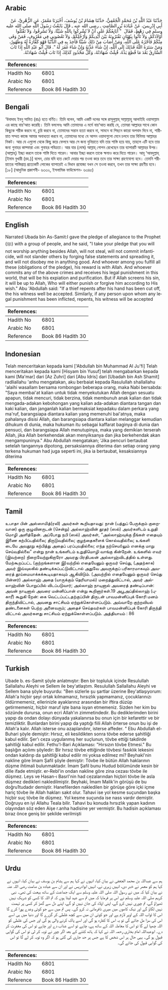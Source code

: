 ## Arabic


<div dir="rtl" lang="ar" style={{fontSize:'larger',backgroundColor:'#f8f9fa',padding:20}}>
حَدَّثَنَا عَبْدُ اللَّهِ بْنُ مُحَمَّدٍ الْجُعْفِيُّ، حَدَّثَنَا هِشَامُ بْنُ يُوسُفَ، أَخْبَرَنَا مَعْمَرٌ، عَنِ الزُّهْرِيِّ، عَنْ أَبِي إِدْرِيسَ، عَنْ عُبَادَةَ بْنِ الصَّامِتِ ـ رضى الله عنه ـ قَالَ بَايَعْتُ رَسُولَ اللَّهِ صلى الله عليه وسلم فِي رَهْطٍ، فَقَالَ ‏ "‏ أُبَايِعُكُمْ عَلَى أَنْ لاَ تُشْرِكُوا بِاللَّهِ شَيْئًا، وَلاَ تَسْرِقُوا، وَلاَ تَقْتُلُوا أَوْلاَدَكُمْ، وَلاَ تَأْتُوا بِبُهْتَانٍ تَفْتَرُونَهُ بَيْنَ أَيْدِيكُمْ وَأَرْجُلِكُمْ، وَلاَ تَعْصُونِي فِي مَعْرُوفٍ، فَمَنْ وَفَى مِنْكُمْ فَأَجْرُهُ عَلَى اللَّهِ، وَمَنْ أَصَابَ مِنْ ذَلِكَ شَيْئًا فَأُخِذَ بِهِ فِي الدُّنْيَا فَهْوَ كَفَّارَةٌ لَهُ وَطَهُورٌ، وَمَنْ سَتَرَهُ اللَّهُ فَذَلِكَ إِلَى اللَّهِ، إِنْ شَاءَ عَذَّبَهُ وَإِنْ شَاءَ غَفَرَ لَهُ ‏"‏‏.‏ قَالَ أَبُو عَبْدِ اللَّهِ إِذَا تَابَ السَّارِقُ بَعْدَ مَا قُطِعَ يَدُهُ، قُبِلَتْ شَهَادَتُهُ، وَكُلُّ مَحْدُودٍ كَذَلِكَ إِذَا تَابَ قُبِلَتْ شَهَادَتُهُ‏.‏
</div>
<div style={{backgroundColor:'#f8f9fa',padding:20, marginBottom: 10}}><table> <thead> <tr> <th>References:</th> <th></th> </tr> </thead> <tbody><tr><td>Hadith No</td><td>6801</td></tr><tr><td>Arabic No</td><td>6801</td></tr><tr><td>Reference</td><td>Book 86 Hadith 30</td></tr></tbody></table></div>

## Bengali


<div dir="ltr" lang="bn" style={{fontSize:'larger',backgroundColor:'#f8f9fa',padding:20}}>
‘উবাদাহ ইবনু সামিত (রাঃ) হতে বর্ণিত। তিনি বলেন, আমি একটি দলের সঙ্গে রাসূলুল্লাহ্ সাল্লাল্লাহু আলাইহি ওয়াসাল্লাম এর কাছে বায়‘আত করেছি। তিনি বললেনঃ আমি তোমাদের এ মর্মে বায়‘আত করছি যে, তোমরা আল্লাহর সাথে কোন কিছুকে শরীক করবে না, চুরি করবে না, তোমাদের সন্তান হত্যা করবে না, সামনে বা পিছনে কারো অপবাদ দিবে না, শারীয়াত সম্মত কাজে আমার অবাধ্যতা করবে না, তোমাদের মধ্যে যে আপন ওয়াদাগুলো মেনে চলবে তার বিনিময় আল্লাহর নিকট। আর যে এগুলো থেকে কিছু করে ফেলবে আর সে জন্য দুনিয়াতে যদি তার শাস্তি হয়ে যায়, তাহলে এটি হবে তার জন্য গুনাহর কাফ্ফারা এবং গুনাহর পবিত্রতা। আর যার (দোষ) আল্লাহ্ গোপন রেখেছেন তার ব্যাপারটি আল্লাহর উপর। (আল্লাহ্) ইচ্ছা করলে তাকে শাস্তি দিতে পারেন। আবার ইচ্ছা করলে তাকে ক্ষমাও করে দিতে পারেন। আবূ ‘আবদুল্লাহ্ [ইমাম বুখারী (রহ.)] বলেন, চোর যদি হাত কেটে দেয়ার পর তওবা করে তবে তার সাক্ষ্য গ্রহণযোগ্য হবে। তেমনি শরীয়াতের শাস্তিপ্রাপ্ত প্রত্যেকটি লোকের ব্যাপারেই এ বিধান প্রযোজ্য যখন সে তওবা করবে, তখন তার সাক্ষ্য গ্রহণীয় হবে। [১৮] (আধুনিক প্রকাশনী- ৬৩৩২, ইসলামিক ফাউন্ডেশন- ৬৩৪৫)
</div>
<div style={{backgroundColor:'#f8f9fa',padding:20, marginBottom: 10}}><table> <thead> <tr> <th>References:</th> <th></th> </tr> </thead> <tbody><tr><td>Hadith No</td><td>6801</td></tr><tr><td>Arabic No</td><td>6801</td></tr><tr><td>Reference</td><td>Book 86 Hadith 30</td></tr></tbody></table></div>

## English


<div dir="ltr" lang="en" style={{fontSize:'larger',backgroundColor:'#f8f9fa',padding:20}}>
Narrated Ubada bin As-Samit:I gave the pledge of allegiance to the Prophet (ﷺ) with a group of people, and he said, "I take your pledge that you will not worship anything besides Allah, will not steal, will not commit infanticide, will not slander others by forging false statements and spreading it, and will not disobey me in anything good. And whoever among you fulfill all these (obligations of the pledge), his reward is with Allah. And whoever commits any of the above crimes and receives his legal punishment in this world, that will be his expiation and purification. But if Allah screens his sin, it will be up to Allah, Who will either punish or forgive him according to His wish." Abu 'Abdullah said: "If a thief repents after his hand has been cut off, the his witness well be accepted. Similarly, if any person upon whom any legal punishment has been inflicted, repents, his witness will be accepted
</div>
<div style={{backgroundColor:'#f8f9fa',padding:20, marginBottom: 10}}><table> <thead> <tr> <th>References:</th> <th></th> </tr> </thead> <tbody><tr><td>Hadith No</td><td>6801</td></tr><tr><td>Arabic No</td><td>6801</td></tr><tr><td>Reference</td><td>Book 86 Hadith 30</td></tr></tbody></table></div>

## Indonesian


<div dir="ltr" lang="id" style={{fontSize:'larger',backgroundColor:'#f8f9fa',padding:20}}>
Telah menceritakan kepada kami ['Abdullah bin Muhammad Al Ju'fi] Telah menceritakan kepada kami [Hisyam bin Yusuf] telah mengabarkan kepada kami [Ma'mar] dari [Az Zuhri] dari [Abu Idris] dari [Ubadah bin Ash Shamit] radliallahu 'anhu mengatakan, aku berbaiat kepada Rasulullah shallallahu 'alaihi wasallam bersama rombongan beberapa orang, maka Nabi bersabda: "Saya membai'at kalian untuk tidak menyekutukan Allah dengan sesuatu apapun, tidak mencuri, tidak berzina, tidak membunuh anak kalian dan tidak mengada-adakan kebohongan yang kalian ada-adakan diantara tangan dan kaki kalian, dan janganlah kalian bermaksiat kepadaku dalam perkara yang ma'ruf, barangsiapa diantara kalian yang memenuhi bai'atnya, maka pahalanya disisi Allah, dan barangsiapa diantara kalian melanggar kemudian dihukum di dunia, maka hukuman itu sebagai kaffarat baginya di dunia dan pensuci, dan barangsiapa Allah menutupinya, maka yang demikian terserah Allah, jika Allah berkehendak akan menyiksanya dan jika berkehendak akan mengampuninya." Abu Abdullah mengatakan; 'Jika pencuri bertaubat setelah tangannya dipotong, persaksiannya diterima dan setiap orang yang terkena hukuman had juga seperti ini, jika ia bertaubat, kesaksiannya diterima
</div>
<div style={{backgroundColor:'#f8f9fa',padding:20, marginBottom: 10}}><table> <thead> <tr> <th>References:</th> <th></th> </tr> </thead> <tbody><tr><td>Hadith No</td><td>6801</td></tr><tr><td>Arabic No</td><td>6801</td></tr><tr><td>Reference</td><td>Book 86 Hadith 30</td></tr></tbody></table></div>

## Tamil


<div dir="ltr" lang="ta" style={{fontSize:'larger',backgroundColor:'#f8f9fa',padding:20}}>
உபாதா பின் அஸ்ஸாமித்(ரலி) அவர்கள் கூறியதாவது: நான் (பத்துப் பேருக்கும் குறைவான) ஒரு குழுவினருடன் (சென்று) அல்லாஹ்வின் தூதர் (ஸல்) அவர்களிடம் உறுதி மொழி அளித்தேன். அப்போது நபி (ஸல்) அவர்கள், “அல்லாஹ்வுக்கு நீங்கள் எதையும் இணை கற்பிப்பதில்லை; திருடுவதில்லை; குழந்தைகளைக் கொல்வதில்லை; உங்களி டையே அவதூறு கற்பித்து அதைப் பரப்புவதில்லை; எந்த நற்செயóலும் எனக்கு மாறு செய்வதில்லை” என்று நான் உங்களிடம் உறுதிமொழி வாங்கு கின்றேன். உங்களில் எவர் (இவற்றை) நிறைவேற்றுகிறாரோ அவரது பிரதிபலன் அல்லாஹ்விடத்தில் உள்ளது. மேற்கூறப்பட்ட (குற்றங்களான இ)வற்றில் எதையேனும் ஒருவர் செய்து, (அதற்காக) அவர் இவ்வுலகில் தண்டிக்கப்பட்டுவிட்டால் அதுவே அவருக்குப் பரிகாரமாகவும் அவரைத் தூய்மையாக்கக்கூடியதாகவும் ஆகிவிடும். (அவற்றில் எதையேனும் ஒருவர் செய்து பின்னர்) அல்லாஹ் அதை (யாருக்கும் தெரியாமல்) மறைத்துவிட்டால், அவர் அல்லாஹ்வின் பொறுப்பில் விடப்படுவார்; அல்லாஹ் நாடினால் அவரைத் தண்டிப்பான்: அவன் நாடினால் அவரை மன்னிப்பான் என்று கூறினார்கள்.19 அபூஅப்தில்லாஹ் (புகாரீ) கூறுகி றேன்: கை வெட்டப்பட்டதற்குப்பின் திருடன் பாவமன்னிப்புக் கோரி மனம் திருந்திவிட்டால், அவனது சாட்சியம் ஏற்றுக்கொள்ளப்படும். அவ்வாறே குற்றவியல் தண்டனைகள் பெற்ற அனைவரும்; அதைச் செய்தவர்கள் பாவமன்னிப்புக் கோரி திருந்தி விட்டால் அவர்களது சாட்சியம் ஏற்றுக்கொள்ளப்படும். அத்தியாயம் : 86
</div>
<div style={{backgroundColor:'#f8f9fa',padding:20, marginBottom: 10}}><table> <thead> <tr> <th>References:</th> <th></th> </tr> </thead> <tbody><tr><td>Hadith No</td><td>6801</td></tr><tr><td>Arabic No</td><td>6801</td></tr><tr><td>Reference</td><td>Book 86 Hadith 30</td></tr></tbody></table></div>

## Turkish


<div dir="ltr" lang="tr" style={{fontSize:'larger',backgroundColor:'#f8f9fa',padding:20}}>
Ubade b. es-Samit şöyle anlatmıştır: Ben bir topluluk içinde ResuluIlah Sallallahu Aleyhi ve Sellem ile bey'atlaştım. Resulullah Sallallahu Aleyhi ve Sellem bana şöyle buyurdu: "Ben sizlerle şu şartlar üzerine Bey'atlaşıyorum: Allah'a hiçbir şeyi ortak kılmamanız, hırsızlık yapmamanız, çocuklarınızı öldürmemeniz, ellerinizle ayaklarınız arasından bir iftira düzüp getirmemeniz, hiçbir maruf işte bana isyan etmemeniz. Sizden her kim bu sözünde durursa, onun ecri Allah'ın zimmetindedir. Bu dediklerimden birini yapıp da ondan dolayı dünyada yakalanırsa bu onun için bir kefarettir ve bir temizliktir. Bunlardan birini yapıp da yaptığı fiili Allah örterse onun bu işi de Allah'a kalır. Allah isterse onu azaplandınr, isterse affeder. " Ebu Abdullah el-Buhari şöyle demiştir: Hırsız, eli kesildikten sonra tövbe ederse şahitliği kabul edilir. Şer'ı ceza uygulanmış her suçlunun, tövbe ettiği takdirde şahitliği kabul edilir. Fethu'l-Bari Açıklaması: "Hırsızın tövbe Etmesi." Bu başlığın açılımı şöyledir: Bir hırsız tövbe ettiğinde tövbesi fasıklık lekesini ondan kaldırıp da şahitliği kabul edilir mi yoksa edilmez mi? Beyhakl'nin nakline göre İmam Şafil şöyle demiştir: Tövbe ile bütün Allah haklarının düşme ihtimali bulunmaktadır. İmam Şafil bunu Hudud bölümünde kesin bir dille ifade etmiştir. er-Rebl'in ondan nakline göre zina cezası tövbe ile düşmez. Leys ve Hasan-ı BasrI'nin had cezalarından hiçbiri tövbe ile asla düşmez dedikleri nakledilmiştir. Beyhaki, İmam Malik'in görüşü de bu doğru1tudadır demiştir. Hanefilerden nakledilen bir görüşe göre içki içme hariç tövbe ile Allah hakları sakıt olur. Tahavi ise yol kesme suçundan başka hiçbir suç tövbe ile düşmez. Yol kesme suçunda ise nass vardır demiştir. Doğruyu en iyi Allahu Teala bilir. Tahavi bu konuda hırsızlık yapan kadının olayından söz eden Aişe r.anha hadisine yer vermiştir. Bu hadisin açıklaması biraz önce geniş bir şekilde verilmişti
</div>
<div style={{backgroundColor:'#f8f9fa',padding:20, marginBottom: 10}}><table> <thead> <tr> <th>References:</th> <th></th> </tr> </thead> <tbody><tr><td>Hadith No</td><td>6801</td></tr><tr><td>Arabic No</td><td>6801</td></tr><tr><td>Reference</td><td>Book 86 Hadith 30</td></tr></tbody></table></div>

## Urdu


<div dir="rtl" lang="ur" style={{fontSize:'larger',backgroundColor:'#f8f9fa',padding:20}}>
ہم سے عبداللہ بن محمد الجعفی نے بیان کیا، انہوں نے کہا ہم سے ہشام بن یوسف نے بیان کیا، انہوں نے کہا ہم کو معمر نے خبر دی، انہیں زہری نے، انہیں ابوادریس نے اور ان سے عبادہ بن صامت رضی اللہ عنہ نے بیان کیا کہ میں نے رسول اللہ صلی اللہ علیہ وسلم سے ایک جماعت کے ساتھ بیعت کی تھی۔ نبی کریم صلی اللہ علیہ وسلم نے اس پر فرمایا کہ میں تم سے عہد لیتا ہوں کہ تم اللہ کا کسی کو شریک نہیں ٹھہراؤ گے، تم چوری نہیں کرو گے، اپنی اولاد کی جان نہیں لو گے، اپنے دل سے گھڑ کر کسی پر تہمت نہیں لگاؤ گے اور نیک کاموں میں میری نافرمانی نہ کرو گے۔ پس تم میں سے جو کوئی وعدے پورا کرے گا اس کا ثواب اللہ کے اوپر لازم ہے اور جو کوئی ان میں سے کچھ غلطی کر گزرے گا اور دنیا میں ہی اسے اس کی سزا مل جائے گی تو یہ اس کا کفارہ ہو گی اور اسے پاک کرنے والی ہو گی اور جس کی غلطی کو اللہ چھپا لے گا تو اس کا معاملہ اللہ کے ساتھ ہے، چاہے تو اسے عذاب دے اور چاہے تو اس کی مغفرت کر دے۔ ابوعبداللہ امام بخاری رحمہ اللہ نے کہا کہ ہاتھ کٹنے کے بعد اگر چور نے توبہ کر لی تو اس کی گواہی قبول ہو گی۔ یہی حال ہر اس شخص کا ہے جس پر حد جاری کی گئی ہو کہ اگر وہ توبہ کر لے گا تو اس کی گواہی قبول کی جائے گی۔
</div>
<div style={{backgroundColor:'#f8f9fa',padding:20, marginBottom: 10}}><table> <thead> <tr> <th>References:</th> <th></th> </tr> </thead> <tbody><tr><td>Hadith No</td><td>6801</td></tr><tr><td>Arabic No</td><td>6801</td></tr><tr><td>Reference</td><td>Book 86 Hadith 30</td></tr></tbody></table></div>